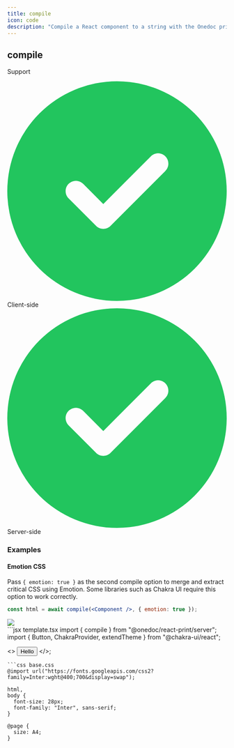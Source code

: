 ```yaml
---
title: compile
icon: code
description: "Compile a React component to a string with the Onedoc print styles."
---
```


## compile

Support

<div style={{
    display: "grid",
    gridTemplateColumns: "repeat(2, 1fr)",
    gap: "0.5rem",
  }}><div className="flex items-center p-3 border rounded-md border-gray-700" style={{borderColor: '#374151'}}><svg xmlns="http://www.w3.org/2000/svg" className="h-5 w-5 mr-2" viewBox="0 0 512 512"><path fill="#22c55e" d="M256 512A256 256 0 1 0 256 0a256 256 0 1 0 0 512zM369 209L241 337c-9.4 9.4-24.6 9.4-33.9 0l-64-64c-9.4-9.4-9.4-24.6 0-33.9s24.6-9.4 33.9 0l47 47L335 175c9.4-9.4 24.6-9.4 33.9 0s9.4 24.6 0 33.9z"/></svg><span>Client-side</span></div><div className="flex items-center p-3 border rounded-md" style={{borderColor: '#374151'}}><svg xmlns="http://www.w3.org/2000/svg" className="h-5 w-5 mr-2" viewBox="0 0 512 512"><path fill="#22c55e" d="M256 512A256 256 0 1 0 256 0a256 256 0 1 0 0 512zM369 209L241 337c-9.4 9.4-24.6 9.4-33.9 0l-64-64c-9.4-9.4-9.4-24.6 0-33.9s24.6-9.4 33.9 0l47 47L335 175c9.4-9.4 24.6-9.4 33.9 0s9.4 24.6 0 33.9z"/></svg><span>Server-side</span></div></div>

### Examples

#### Emotion CSS

Pass `{ emotion: true }` as the second compile option to merge and extract critical CSS using Emotion. Some libraries such as Chakra UI require this option to work correctly.

```jsx
const html = await compile(<Component />, { emotion: true });
```

<Frame type="glass"><img src="../images/previews/compile-1badee62/document.1.jpg" style={{ maxHeight: '400px', borderRadius: "0.25rem", overflow: "hidden" }} /></Frame>

<div style={{paddingTop: "1rem", paddingBottom: "1rem"}}><CodeGroup>
```jsx template.tsx
import { compile } from "@onedoc/react-print/server";
import { Button, ChakraProvider, extendTheme } from "@chakra-ui/react";

<>
  <ChakraProvider>
    <Button colorScheme="blue">Hello</Button>
  </ChakraProvider>
</>;

```
```css base.css
@import url("https://fonts.googleapis.com/css2?family=Inter:wght@400;700&display=swap");

html,
body {
  font-size: 28px;
  font-family: "Inter", sans-serif;
}

@page {
  size: A4;
}

```
</CodeGroup></div>

